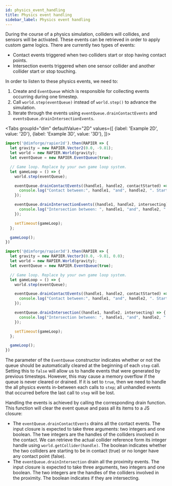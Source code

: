 ```yaml
---
id: physics_event_handling
title: Physics event handling
sidebar_label: Physics event handling
---
```



During the course of a physics simulation, colliders will collides, and sensors will be activated. These events can
be retrieved in order to apply custom game logics. There are currently two types of events:
- Contact events triggered when two colliders start or stop having contact points.
- Intersection events triggered when one sensor collider and another collider start or stop touching.

In order to listen to these physics events, we need to:
1. Create and `EventQueue` which is responsible for collecting events occurring during one timestep.
2. Call `world.step(eventQueue)` instead of `world.step()` to advance the simulation.
3. Iterate through the events using `eventQueue.drainContactEvents` and `eventsQueue.drainIntersectionEvents`.


<Tabs
  groupId="dim"
  defaultValue="2D"
  values={[
    {label: 'Example 2D', value: '2D'},
    {label: 'Example 3D', value: '3D'},
  ]}>
  <TabItem value="2D">

```js
import('@dimforge/rapier2d').then(RAPIER => {
  let gravity = new RAPIER.Vector2(0.0, -9.81);
  let world = new RAPIER.World(gravity);
  let eventQueue = new RAPIER.EventQueue(true);

  // Game loop. Replace by your own game loop system.
  let gameLoop = () => {
    world.step(eventQueue);

    eventQueue.drainContactEvents((handle1, handle2, contactStarted) => {
      console.log("Contact between:", handle1, "and", handle2, ". Started:", contactStarted);
    });

    eventQueue.drainIntersectionEvents((handle1, handle2, intersecting) => {
      console.log("Intersection between: ", handle1, "and", handle2, ". Currently intersecting:", intersecting);
    });

    setTimeout(gameLoop);
  };

  gameLoop();
})
```

  </TabItem>
  <TabItem value="3D">

```js
import('@dimforge/rapier3d').then(RAPIER => {
  let gravity = new RAPIER.Vector3(0.0, -9.81, 0.0);
  let world = new RAPIER.World(gravity);
  let eventQueue = new RAPIER.EventQueue(true);

  // Game loop. Replace by your own game loop system.
  let gameLoop = () => {
    world.step(eventQueue);

    eventQueue.drainContactEvents((handle1, handle2, contactStarted) => {
      console.log("Contact between:", handle1, "and", handle2, ". Started:", contactStarted);
    });

    eventQueue.drainIntersection((handle1, handle2, intersecting) => {
      console.log("Intersection between: ", handle1, "and", handle2, ". Currently intersecting: ", intersecting);
    });

    setTimeout(gameLoop);
  };

  gameLoop();
})
```

  </TabItem>
</Tabs>

The parameter of the `EventQueue` constructor indicates whether or not the queue should be automatically cleared at
the beginning of each `step` call. Setting this to `false` will allow us to handle events that were generated
by previous timesteps. However, this may cause a memory overflow if the queue is never cleared or drained. If it is
set to `true`, then we need to handle the all physics events in-between each calls to `step`; all unhandled
events that occurred before the last call to `step` will be lost.

Handling the events is achieved by calling the corresponding drain function. This function will clear the event queue
and pass all its items to a JS closure:
- The `eventQueue.drainContactEvents` drains all the contact events. The input closure is expected to take three arguments:
two integers and one boolean. The twe integers are the handles of the colliders involved in the contact. We can retrieve
the actual collider reference form its integer handle using `world.getCollider(handle)`. The boolean indicates whether the
two colliders are starting to be in contact (true) or no longer have any contact point (false).
- The `eventQueue.drainIntersection` drain all the proximity events. The input closure is expected to take three arguments,
two integers and one boolean. The two integers are the handles of the colliders
involved in the proximity. The boolean indicates if they are intersecting.